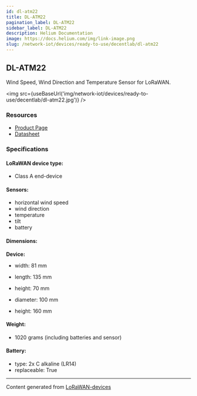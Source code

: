 ```yaml
---
id: dl-atm22
title: DL-ATM22
pagination_label: DL-ATM22
sidebar_label: DL-ATM22
description: Helium Documentation
image: https://docs.helium.com/img/link-image.png
slug: /network-iot/devices/ready-to-use/decentlab/dl-atm22
---
```



<LegacyContentBanner />

## DL-ATM22

Wind Speed, Wind Direction and Temperature Sensor for LoRaWAN.

<img src={useBaseUrl('img/network-iot/devices/ready-to-use/decentlab/dl-atm22.jpg')} />

### Resources

- [Product Page](https://www.decentlab.com/products/wind-speed-wind-direction-and-temperature-sensor-for-lorawan)
- [Datasheet](https://cdn.decentlab.com/download/datasheets/Decentlab-DL-ATM22-datasheet.pdf)

### Specifications

#### LoRaWAN device type:

- Class A end-device

#### Sensors:

- horizontal wind speed
- wind direction
- temperature
- tilt
- battery

#### Dimensions:

**Device:**

- width: 81 mm
- length: 135 mm
- height: 70 mm

- diameter: 100 mm
- height: 160 mm

#### Weight:

- 1020 grams (including batteries and sensor)

#### Battery:

- type: 2x C alkaline (LR14)
- replaceable: True

---

Content generated from [LoRaWAN-devices](https://github.com/TheThingsNetwork/lorawan-devices)
